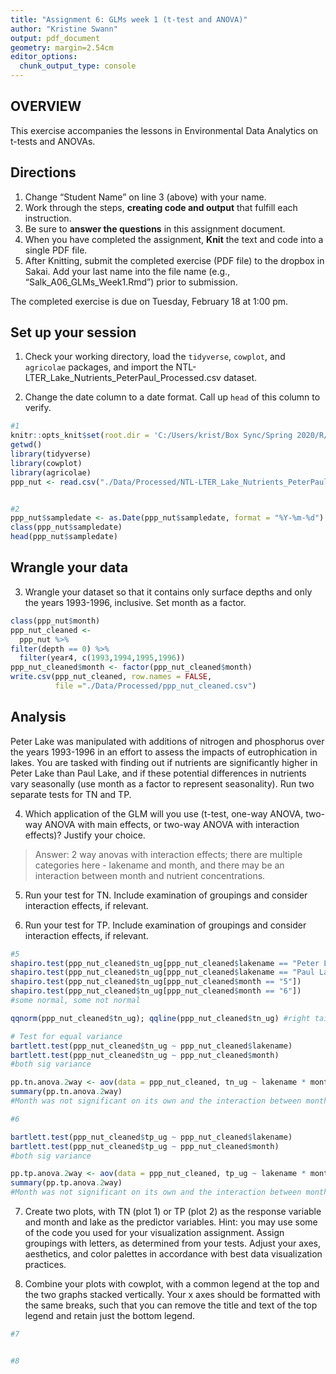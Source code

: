 ```yaml
---
title: "Assignment 6: GLMs week 1 (t-test and ANOVA)"
author: "Kristine Swann"
output: pdf_document
geometry: margin=2.54cm
editor_options: 
  chunk_output_type: console
---
```


## OVERVIEW

This exercise accompanies the lessons in Environmental Data Analytics on t-tests and ANOVAs. 

## Directions
1. Change "Student Name" on line 3 (above) with your name.
3. Work through the steps, **creating code and output** that fulfill each instruction.
4. Be sure to **answer the questions** in this assignment document.
6. When you have completed the assignment, **Knit** the text and code into a single PDF file.
8. After Knitting, submit the completed exercise (PDF file) to the dropbox in Sakai. Add your last name into the file name (e.g., "Salk_A06_GLMs_Week1.Rmd") prior to submission.

The completed exercise is due on Tuesday, February 18 at 1:00 pm.

## Set up your session

1. Check your working directory, load the `tidyverse`, `cowplot`, and `agricolae` packages, and import the NTL-LTER_Lake_Nutrients_PeterPaul_Processed.csv dataset. 

2. Change the date column to a date format. Call up `head` of this column to verify.


```r
#1
knitr::opts_knit$set(root.dir = 'C:/Users/krist/Box Sync/Spring 2020/R/Environmental_Data_Analytics_2020')
getwd()
library(tidyverse)
library(cowplot)
library(agricolae)
ppp_nut <- read.csv("./Data/Processed/NTL-LTER_Lake_Nutrients_PeterPaul_Processed.csv")


#2
ppp_nut$sampledate <- as.Date(ppp_nut$sampledate, format = "%Y-%m-%d")
class(ppp_nut$sampledate)
head(ppp_nut$sampledate)


```


## Wrangle your data

3. Wrangle your dataset so that it contains only surface depths and only the years 1993-1996, inclusive. Set month as a factor.
```r
class(ppp_nut$month)
ppp_nut_cleaned <- 
  ppp_nut %>%
filter(depth == 0) %>%
  filter(year4, c(1993,1994,1995,1996))
ppp_nut_cleaned$month <- factor(ppp_nut_cleaned$month)
write.csv(ppp_nut_cleaned, row.names = FALSE, 
          file ="./Data/Processed/ppp_nut_cleaned.csv")

```

## Analysis

Peter Lake was manipulated with additions of nitrogen and phosphorus over the years 1993-1996 in an effort to assess the impacts of eutrophication in lakes. You are tasked with finding out if nutrients are significantly higher in Peter Lake than Paul Lake, and if these potential differences in nutrients vary seasonally (use month as a factor to represent seasonality). Run two separate tests for TN and TP.

4. Which application of the GLM will you use (t-test, one-way ANOVA, two-way ANOVA with main effects, or two-way ANOVA with interaction effects)? Justify your choice.

> Answer: 2 way anovas with interaction effects; there are multiple categories here - lakename and month, and there may be an interaction between month and nutrient concentrations.

5. Run your test for TN. Include examination of groupings and consider interaction effects, if relevant.

6. Run your test for TP. Include examination of groupings and consider interaction effects, if relevant.

```r
#5
shapiro.test(ppp_nut_cleaned$tn_ug[ppp_nut_cleaned$lakename == "Peter Lake"])
shapiro.test(ppp_nut_cleaned$tn_ug[ppp_nut_cleaned$lakename == "Paul Lake"])
shapiro.test(ppp_nut_cleaned$tn_ug[ppp_nut_cleaned$month == "5"])
shapiro.test(ppp_nut_cleaned$tn_ug[ppp_nut_cleaned$month == "6"])
#some normal, some not normal

qqnorm(ppp_nut_cleaned$tn_ug); qqline(ppp_nut_cleaned$tn_ug) #right tailed

# Test for equal variance
bartlett.test(ppp_nut_cleaned$tn_ug ~ ppp_nut_cleaned$lakename)
bartlett.test(ppp_nut_cleaned$tn_ug ~ ppp_nut_cleaned$month)
#both sig variance

pp.tn.anova.2way <- aov(data = ppp_nut_cleaned, tn_ug ~ lakename * month)
summary(pp.tn.anova.2way)
#Month was not significant on its own and the interaction between month and lakename wasn't signficant either. There is a significant difference between Peter and Paul TN levels regardless of month monitored (XX. 

#6

bartlett.test(ppp_nut_cleaned$tp_ug ~ ppp_nut_cleaned$lakename)
bartlett.test(ppp_nut_cleaned$tp_ug ~ ppp_nut_cleaned$month)
#both sig variance

pp.tp.anova.2way <- aov(data = ppp_nut_cleaned, tp_ug ~ lakename * month)
summary(pp.tp.anova.2way)
#Month was not significant on its own and the interaction between month and lakename wasn't signficant either - although the interaction was 'more' signficiant than that for TN. There is a significant difference between Peter and Paul TP levels regardless of month monitored (XX. 

```

7. Create two plots, with TN (plot 1) or TP (plot 2) as the response variable and month and lake as the predictor variables. Hint: you may use some of the code you used for your visualization assignment. Assign groupings with letters, as determined from your tests. Adjust your axes, aesthetics, and color palettes in accordance with best data visualization practices.

8. Combine your plots with cowplot, with a common legend at the top and the two graphs stacked vertically. Your x axes should be formatted with the same breaks, such that you can remove the title and text of the top legend and retain just the bottom legend. 

```r
#7


#8

```




